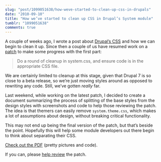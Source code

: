 ```yaml
---
slug: "post/1099051638/how-weve-started-to-clean-up-css-in-drupals"
date: "2010-09-10"
title: "How we’ve started to clean up CSS in Drupal’s System module"
tumblr: "1099051638"
comments: true
---
```


A couple of weeks ago, I wrote a post about [Drupal’s CSS](http://jacine.net/post/978688556/drupal-css) and how we can begin to clean it up. Since then a couple of us have resumed work on a [patch](https://drupal.org/node/885228) to make some progress with the first part:

>Do a round of cleanup in system.css, and ensure code is in the appropriate CSS file.

We are certainly limited to cleanup at this stage, given that Drupal 7 is so close to a beta release, so we’re just moving styles around as opposed to rewriting any code. Still, we’ve gotten *really* far.

Last weekend, while working on the latest patch, I decided to create a document summarizing the process of splitting of the base styles from the design styles with screenshots and code to help those reviewing the patch. The idea is that themers can easily remove `system.theme.css`, which makes a lot of assumptions about design, without breaking critical functionality.

This may not end up being the final version of the patch, but that’s beside the point. Hopefully this will help some module developers out there begin to think about separating their CSS.

[Check out the PDF](http://bit.ly/cshEyL) (pretty pictures and code).

If you can, please [help review](https://drupal.org/node/885228) the patch.
